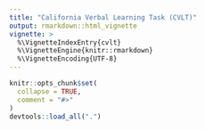 ```yaml
---
title: "California Verbal Learning Task (CVLT)"
output: rmarkdown::html_vignette
vignette: >
  %\VignetteIndexEntry{cvlt}
  %\VignetteEngine{knitr::rmarkdown}
  %\VignetteEncoding{UTF-8}
---
```


```r
knitr::opts_chunk$set(
  collapse = TRUE,
  comment = "#>"
)
devtools::load_all(".")
```
